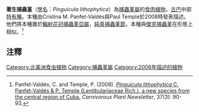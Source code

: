 {{Speciesbox
| image = 
| image_caption = 
| divisio = [[被子植物門|被子植物門]] Magnoliophyta
| genus = Pinguicula
| species = lithophytica
| authority = [[C.Panfet-Valdés|C.Panfet-Valdés]] & [[P.Temple|P.Temple]]
| range_map = Pinguicula lithophytica.svg
| range_map_width = 250px
| range_map_caption = 分布狀態
}}
'''著生捕蟲堇'''（[[學名|學名]]：''Pinguicula lithophytica''）為[[捕蟲堇屬|捕蟲堇屬]]的[[食肉植物|食肉植物]]，[[古巴|古巴]]中部[[特有種|特有種]]。本種由Cristina M. Panfet-Valdés與Paul Temple於2008時發表描述。他們將本種置於[[輻射花冠捕蟲堇亞屬|輻射花冠捕蟲堇亞屬]]，[[純真捕蟲堇節|純真捕蟲堇節]]，本種與[[傑克捕蟲堇|傑克捕蟲堇]]在形態上相似。<ref name="Panfet-Valdés and Temple 2008">Panfet-Valdés, C. and Temple, P. (2008). [http://www.carnivorousplants.org/cpn/Species/v37n3p90_93.html ''Pinguicula lithophytica'' C. Panfet-Valdés & P. Temple (Lentibulariaceae Rich.), a new species from the central region of Cuba.] {{Wayback|url=http://www.carnivorousplants.org/cpn/Species/v37n3p90_93.html |date=20160304202056 }} ''Carnivorous Plant Newsletter'', 37(3): 90-93.</ref>

== 注釋 ==
{{Reflist}}
{{Taxonbar|from=Q7195838}}

[[Category:北美洲食虫植物|Category:北美洲食虫植物]]
[[Category:捕蟲堇屬|Category:捕蟲堇屬]]
[[Category:2008年描述的植物|Category:2008年描述的植物]]


{{狸藻属小作品}}